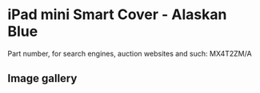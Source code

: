 
# iPad mini Smart Cover - Alaskan Blue

Part number, for search engines, auction websites and such: MX4T2ZM/A

## Image gallery

<div style={{ width: "768px" }}>
  <GalleryComponent
    images={[
      {
        original: "/everysource/MX4T2.png",
        thumbnail: "/everypreview/MX4T2.png",
      },
      {
        original: "/everysource/MX4T2_AV1_GOLD.png",
        thumbnail: "/everypreview/MX4T2_AV1_GOLD.png",
      },
      {
        original: "/everysource/MX4T2_AV1_SILVER.png",
        thumbnail: "/everypreview/MX4T2_AV1_SILVER.png",
      },
      {
        original: "/everysource/MX4T2_AV1_SPACE_GRAY.png",
        thumbnail: "/everypreview/MX4T2_AV1_SPACE_GRAY.png",
      },
      {
        original: "/everysource/MX4T2_AV2.png",
        thumbnail: "/everypreview/MX4T2_AV2.png",
      },
      {
        original: "/everysource/MX4T2_AV3.png",
        thumbnail: "/everypreview/MX4T2_AV3.png",
      }
    ]}
  />
</div>